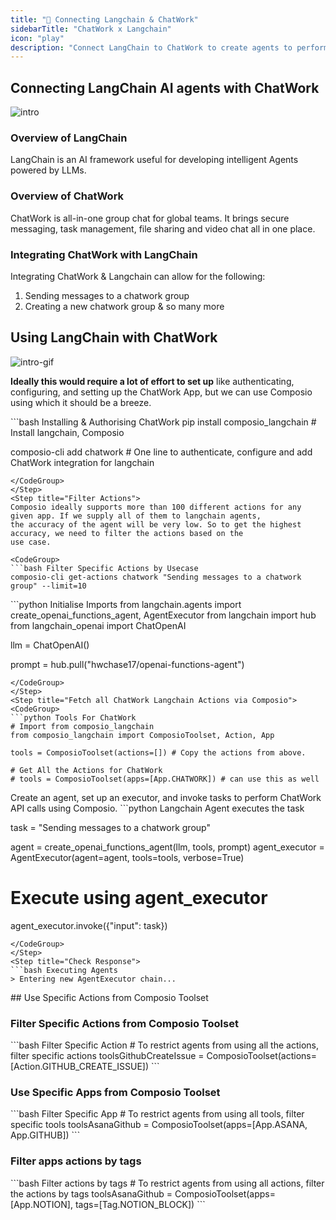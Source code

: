 ```yaml
---
title: "🚀 Connecting Langchain & ChatWork"
sidebarTitle: "ChatWork x Langchain"
icon: "play"
description: "Connect LangChain to ChatWork to create agents to perform tasks using natural language"
---
```


## Connecting LangChain AI agents with ChatWork
![intro](/media/intro.jpg)

### Overview of LangChain

LangChain is an AI framework useful for developing intelligent Agents powered by LLMs.

### Overview of ChatWork

ChatWork is all-in-one group chat for global teams. It brings secure messaging, task management, file sharing and video chat all in one place.

### Integrating ChatWork with LangChain

Integrating ChatWork & Langchain can allow for the following:

1. Sending messages to a chatwork group
2. Creating a new chatwork group
& so many more

## Using LangChain with ChatWork
![intro-gif](/media/intro.gif)
<Steps>
<Step title="Setting Up the Environment">

**Ideally this would require a lot of effort to set up** like authenticating, configuring, and setting up the ChatWork App, but we can use Composio using which it should be a breeze.

<CodeGroup>
```bash Installing & Authorising ChatWork
pip install composio_langchain # Install langchain, Composio 

composio-cli add chatwork # One line to authenticate, configure and add ChatWork integration for langchain
```
</CodeGroup>
</Step>
<Step title="Filter Actions">
Composio ideally supports more than 100 different actions for any given app. If we supply all of them to langchain agents, 
the accuracy of the agent will be very low. So to get the highest accuracy, we need to filter the actions based on the 
use case.

<CodeGroup>
```bash Filter Specific Actions by Usecase
composio-cli get-actions chatwork "Sending messages to a chatwork group" --limit=10
```
</CodeGroup>

</Step>
<Step title="Import Base Packages">

<CodeGroup>
```python Initialise Imports
from langchain.agents import create_openai_functions_agent, AgentExecutor
from langchain import hub
from langchain_openai import ChatOpenAI


llm = ChatOpenAI()

prompt = hub.pull("hwchase17/openai-functions-agent")
```
</CodeGroup>
</Step>
<Step title="Fetch all ChatWork Langchain Actions via Composio">
<CodeGroup>
```python Tools For ChatWork
# Import from composio_langchain
from composio_langchain import ComposioToolset, Action, App

tools = ComposioToolset(actions=[]) # Copy the actions from above. 

# Get All the Actions for ChatWork
# tools = ComposioToolset(apps=[App.CHATWORK]) # can use this as well
```
</CodeGroup>
</Step>
<Step title="Execute the Agent">
Create an agent, set up an executor, and invoke tasks to perform ChatWork API calls using Composio. 
<CodeGroup>
```python Langchain Agent executes the task

task = "Sending messages to a chatwork group"

agent = create_openai_functions_agent(llm, tools, prompt)
agent_executor = AgentExecutor(agent=agent, tools=tools, verbose=True)

# Execute using agent_executor
agent_executor.invoke({"input": task})
```
</CodeGroup>
</Step>
<Step title="Check Response">
```bash Executing Agents
> Entering new AgentExecutor chain...
```
</Step>
</Steps>
## Use Specific Actions from Composio Toolset

### Filter Specific Actions from Composio Toolset

<CodeGroup>
```bash Filter Specific Action
# To restrict agents from using all the actions, filter specific actions
toolsGithubCreateIssue = ComposioToolset(actions=[Action.GITHUB_CREATE_ISSUE])
```
</CodeGroup>

### Use Specific Apps from Composio Toolset
<CodeGroup>
```bash Filter Specific App
# To restrict agents from using all tools, filter specific tools
toolsAsanaGithub = ComposioToolset(apps=[App.ASANA, App.GITHUB])
```
</CodeGroup>

### Filter apps actions by tags 
<CodeGroup>
```bash Filter actions by tags
# To restrict agents from using all actions, filter the actions by tags
toolsAsanaGithub = ComposioToolset(apps=[App.NOTION], tags=[Tag.NOTION_BLOCK])
```
</CodeGroup>

